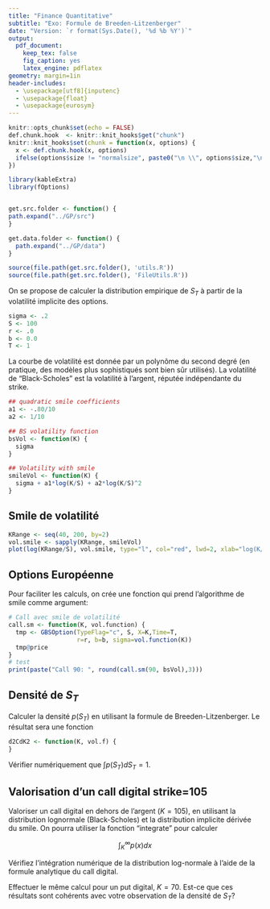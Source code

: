 ```yaml
---
title: "Finance Quantitative"
subtitle: "Exo: Formule de Breeden-Litzenberger"
date: "Version: `r format(Sys.Date(), '%d %b %Y')`"
output:
  pdf_document:
    keep_tex: false
    fig_caption: yes
    latex_engine: pdflatex
geometry: margin=1in
header-includes:
  - \usepackage[utf8]{inputenc}
  - \usepackage{float}
  - \usepackage{eurosym}
---
```


```r
knitr::opts_chunk$set(echo = FALSE)
def.chunk.hook  <- knitr::knit_hooks$get("chunk")
knitr::knit_hooks$set(chunk = function(x, options) {
  x <- def.chunk.hook(x, options)
  ifelse(options$size != "normalsize", paste0("\n \\", options$size,"\n\n", x, "\n\n \\normalsize"), x)
})
```

```r
library(kableExtra)
library(fOptions)


get.src.folder <- function() {
path.expand("../GP/src")
}

get.data.folder <- function() {
  path.expand("../GP/data")
}

source(file.path(get.src.folder(), 'utils.R'))
source(file.path(get.src.folder(), 'FileUtils.R'))
```

On se propose de calculer la distribution empirique de $S_T$ à partir de la volatilité implicite des options.

```r
sigma <- .2
S <- 100
r <- .0
b <- 0.0
T <- 1
```

La courbe de volatilité est donnée par un polynôme du second degré (en pratique, des modèles plus sophistiqués sont bien sûr utilisés). La volatilité de "Black-Scholes" est la volatilité à l'argent, réputée indépendante du strike.

```r
## quadratic smile coefficients
a1 <- -.80/10
a2 <- 1/10

## BS volatility function
bsVol <- function(K) {
  sigma
}

## Volatility with smile
smileVol <- function(K) {
  sigma + a1*log(K/S) + a2*log(K/S)^2
}
```

## Smile de volatilité

```r
KRange <- seq(40, 200, by=2)
vol.smile <- sapply(KRange, smileVol)
plot(log(KRange/S), vol.smile, type="l", col="red", lwd=2, xlab="log(K/S)")
```

## Options Européenne

Pour faciliter les calculs, on crée une fonction qui prend l'algorithme de smile comme argument:

```r
# Call avec smile de volatilité
call.sm <- function(K, vol.function) {
  tmp <- GBSOption(TypeFlag="c", S, X=K,Time=T,
                   r=r, b=b, sigma=vol.function(K))
  tmp@price
}
# test
print(paste("Call 90: ", round(call.sm(90, bsVol),3)))
```

## Densité de $S_T$

Calculer la densité $p(S_T)$ en utilisant la formule de Breeden-Litzenberger.
Le résultat sera une fonction 

```r
d2CdK2 <- function(K, vol.f) {
}
```

Vérifier numériquement que $\int p(S_T) dS_T = 1$.


## Valorisation d'un call digital strike=105

Valoriser un call digital en dehors de l'argent ($K=105$), en utilisant la distribution lognormale (Black-Scholes) et la distribution implicite dérivée du smile.
On pourra utiliser la fonction "integrate" pour calculer

$$
\int_K^\infty p(x) dx
$$


Vérifiez l'intégration numérique de la distribution log-normale à l'aide de la formule analytique du call digital.

Effectuer le même calcul pour un put digital, $K=70$. Est-ce que ces résultats sont cohérents avec votre observation de la densité de $S_T$?
